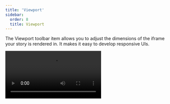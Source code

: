 ```yaml
---
title: 'Viewport'
sidebar:
  order: 8
  title: Viewport
---
```


<YouTubeCallout id="uydF1ltw7-g" title="Stop resizing your browser — Storybook viewport" />

The Viewport toolbar item allows you to adjust the dimensions of the iframe your story is rendered in. It makes it easy to develop responsive UIs.

<Video src="../_assets/essentials/addon-viewports-optimized.mp4" />

<Callout variant="warning" icon="🆕" id="globals-api">
  **`globals` API**

  This addon has been updated to use the `globals` API when the [`viewportStoryGlobals` feature flag](../api/main-config/main-config-features.mdx#viewportstoryglobals) is enabled. With `globals`, when you specify a viewport for a story, it cannot be overridden from the toolbar, which ensures a consistent experience while navigating between stories. This will be the default behavior and API in Storybook 9.
</Callout>

## Configuration

Out of the box, the Viewport addon offers you a standard set of viewports that you can use. If you want to change the default set of viewports, you can configure your own viewports with the `viewport` [parameter](../writing-stories/parameters.mdx) in your [`.storybook/preview.js`](../configure/index.mdx#configure-story-rendering).

You can define the available viewports using the [`viewports` property](#viewports) and set the initial viewport using the [`defaultViewport` property](#defaultViewport):

{/* prettier-ignore-start */}

<CodeSnippets path="addon-viewport-viewports-in-preview.md" />

{/* prettier-ignore-end */}

<Callout variant="warning" icon="🆕">

  **With the [`globals` API](#globals-api)**

  When using the `globals` API, you must define the available viewports using the [`options` property](#options). The initial viewport can be set using the `initialGlobals` property, which accepts the same object properties as the [`globals`](#globals) for this addon.

  {/* prettier-ignore-start */}

  <CodeSnippets path="addon-viewport-options-in-preview.md" />

  {/* prettier-ignore-end */}

</Callout>

### Use a detailed set of devices

By default, the Viewport addon will use a minimal set of viewports, which enables you to test your UI in common responsive scenarios. These are also available in the [`MINIMAL_VIEWPORTS` export](#minimal_viewports) and include the following devices:

| Key       | Description  | Dimensions<br />(<abbr title="width">w</abbr>×<abbr title="height">h</abbr>, px) |
| ----------|------------- | -------------------------------------------------------------------------------- |
| `mobile1` | Small mobile | 320 × 568                                                                        |
| `mobile2` | Large mobile | 414 × 896                                                                        |
| `tablet`  | Tablet       | 834 × 1112                                                                       |

If you need a more detailed set of devices, you can use the [`INITIAL_VIEWPORTS` export](#initial_viewports), which includes the following devices:

| Key              | Description                                     | Dimensions<br />(<abbr title="width">w</abbr>×<abbr title="height">h</abbr>, px) |
| -----------------| ----------------------------------------------- | -------------------------------------------------------------------------------- |
| `iphone5`        | iPhone 5                                        | 320 × 568                                                                        |
| `iphone6`        | iPhone 6                                        | 375 × 667                                                                        |
| `iphone6p`       | iPhone 6 Plus                                   | 414 × 736                                                                        |
| `iphone8p`       | iPhone 8 Plus                                   | 414 × 736                                                                        |
| `iphonex`        | iPhone X                                        | 375 × 812                                                                        |
| `iphonexr`       | iPhone XR                                       | 414 × 896                                                                        |
| `iphonexsmax`    | iPhone XS Max                                   | 414 × 896                                                                        |
| `iphonese2`      | iPhone SE (2nd generation)                      | 375 × 667                                                                        |
| `iphone12mini`   | iPhone 12 mini                                  | 375 × 812                                                                        |
| `iphone12`       | iPhone 12                                       | 390 × 844                                                                        |
| `iphone12promax` | iPhone 12 Pro Max                               | 428 × 926                                                                        |
| `iphoneSE3`      | iPhone SE 3rd generation                        | 375 × 667                                                                        |
| `iphone13`       | iPhone 13                                       | 390 × 844                                                                        |
| `iphone13pro`    | iPhone 13 Pro                                   | 390 × 844                                                                        |
| `iphone13promax` | iPhone 13 Pro Max                               | 428 × 926                                                                        |
| `iphone14`       | iPhone 14                                       | 390 × 844                                                                        |
| `iphone14pro`    | iPhone 14 Pro                                   | 393 × 852                                                                        |
| `iphone14promax` | iPhone 14 Pro Max                               | 430 × 932                                                                        |
| `galaxys5`       | Galaxy S5                                       | 360 × 640                                                                        |
| `galaxys9`       | Galaxy S9                                       | 360 × 740                                                                        |
| `nexus5x`        | Nexus 5X                                        | 412 × 668                                                                        |
| `nexus6p`        | Nexus 6P                                        | 412 × 732                                                                        |
| `pixel`          | Pixel                                           | 540 × 960                                                                        |
| `pixelxl`        | Pixel XL                                        | 720 × 1280                                                                       |
| `mobile1`        | Small mobile<br />(also in `MINIMAL_VIEWPORTS`) | 320 × 568                                                                        |
| `mobile2`        | Large mobile<br />(also in `MINIMAL_VIEWPORTS`) | 414 × 896                                                                        |
| `ipad`           | iPad                                            | 768 × 1024                                                                       |
| `ipad10p`        | iPad Pro 10.5-in                                | 834 × 112                                                                        |
| `ipad11p`        | iPad Pro 11-in                                  | 834 × 1194                                                                       |
| `ipad12p`        | iPad Pro 12.9-in                                | 1024 × 1366                                                                      |
| `tablet`         | Tablet<br />(also in `MINIMAL_VIEWPORTS`)       | 834 × 1112                                                                       |

To use the detailed set of devices, you can replace the `viewports` property in your configuration with the `INITIAL_VIEWPORTS` export:

{/* prettier-ignore-start */}

<CodeSnippets path="addon-viewport-viewports-in-preview.md" />

{/* prettier-ignore-end */}

<Callout variant="warning" icon="🆕">

  **With the [`globals` API](#globals-api)**

  When using the `globals` API, the available viewports are defined using the [`options` property](#options).

  <CodeSnippets path="addon-viewport-options-in-preview.md" />

</Callout>

### Add new devices

If the predefined viewports don't meet your needs, you can add new devices to the list of viewports. For example, let's add two Kindle devices to the default set of minimal viewports:

<Callout variant="warning" icon="🆕">

  **With the [`globals` API](#globals-api)**

  When using the `globals` API, note that available viewports are defined using the [`options` property](#options).

</Callout>

{/* prettier-ignore-start */}

<CodeSnippets path="addon-viewport-add-viewport-in-preview.md" />

{/* prettier-ignore-end */}

### Configuring per component or story

In some cases, it's not practical for you to use a specific visual viewport on a global scale, and you need to adjust it to an individual story or set of stories for a component.

[Parameters](../writing-stories/parameters.mdx) can be applied at the project, component, and story levels, which allows you to specify the configuration where needed. For example, you can set the available viewports for all of the stories for a component like so:

{/* prettier-ignore-start */}

<CodeSnippets path="addon-viewport-configuration-in-meta.md" usesCsf3 />

{/* prettier-ignore-end */}

## Defining the viewport for a story

The Viewport addon enables you to change the viewport applied to a story by selecting from the list of predefined viewports in the toolbar. If needed, you can set a story to default to a specific viewport, by using the `parameters.viewport.default` parameter:

{/* prettier-ignore-start */}

<CodeSnippets path="addon-viewport-define-default.md" usesCsf3 />

{/* prettier-ignore-end */}

As implied by the name, this method only sets the default viewport for a story. You can still change the viewport using the toolbar when viewing the story.

<Callout variant="warning" icon="🆕">

  **With the [`globals` API](#globals-api)**

  When you specify a viewport for a story (or a component's stories) using `globals`, the viewport is applied and cannot be changed using the toolbar. This is useful when you want to ensure that a story is always rendered on a specific viewport.

  {/* prettier-ignore-start */}

  <CodeSnippets path="addon-viewport-define-globals.md" usesCsf3 />

  {/* prettier-ignore-end */}

</Callout>

## API

### Keyboard shortcuts

If you need, you can edit these on the shortcuts page.

* Next viewport: <kbd>alt</kbd> + <kbd>v</kbd>
* Previous viewport: <kbd>alt</kbd> + <kbd>shift</kbd> + <kbd>v</kbd>
* Reset viewport: <kbd>alt</kbd> + <kbd>control</kbd> + <kbd>v</kbd>

<Callout variant="warning" icon="🆕">

  **With the [`globals` API](#globals-api)**

  ### Globals

  This addon contributes the following globals to Storybook, under the `viewport` namespace:

  #### `value`

  Type: `string`

  When set, the viewport is applied and cannot be changed using the toolbar. Must match the key of one of the [available viewports](#options).

  #### `isRotated`

  Type: `boolean`

  When true the viewport applied will be rotated 90°, e.g. it will rotate from portrait to landscape orientation.

</Callout>

### Parameters

This addon contributes the following [parameters](../writing-stories/parameters.mdx) to Storybook, under the `viewport` namespace:

#### `defaultOrientation`

Type: `'portrait' | 'landscape'`

Default: `'portrait'`

Specifies the default orientation used when viewing a story. Only available if you haven't enabled the [globals API](#customizing-viewports-with-globals).

#### `defaultViewport`

Type: `string`

Specifies the default viewport used when viewing a story. Must match a key in the [`viewports`](#viewports) (or [`options`](#options)) object.

#### `disable`

<Callout variant="warning" icon="🆕">

  **With the [`globals` API](#globals-api)**

  Note that the property has been renamed to `disabled`.

</Callout>

Type: `boolean`

Turn off this addon's behavior. If you wish to turn off this addon for the entire Storybook, you should do so when registering `addon-essentials`. See the [essential addon's docs](../essentials/index.mdx#disabling-addons) for more information.

This parameter is most useful to allow overriding at more specific levels. For example, if this parameter is set to `true` at the project level, it could be re-enabled by setting it to `false` at the meta (component) or story level.

#### `viewports`

Type:

```ts
{
  [key: string]: {
    name: string;
    styles: { height: string, width: string };
    type: 'desktop' | 'mobile' | 'tablet';
  };
}
```

Specify the available viewports. See [usage example](#add-new-devices) above. The `width` and `height` values must include the unit, e.g. `'320px'`.

<Callout variant="warning" icon="🆕">

  **With the [`globals` API](#globals-api)**

  #### `options`

  Type:

  ```ts
  {
    [key: string]: {
      name: string;
      styles: { height: string, width: string };
      type: 'desktop' | 'mobile' | 'tablet' | 'other';
    };
  }
  ```

  Replaces: [`viewports`](#viewports)

  Specify the available viewports. See [usage example](#add-new-devices) above. The `width` and `height` values must include the unit, e.g. `'320px'`.

</Callout>

### Exports

This addon contributes the following exports to Storybook:

```js
import { INITIAL_VIEWPORTS, MINIMAL_VIEWPORTS } from '@storybook/addon-viewport';
```

#### `INITIAL_VIEWPORTS`

Type: `object`

The full set of initial viewports provided by the Viewport addon, [listed above](#use-a-detailed-set-of-devices).

#### `MINIMAL_VIEWPORTS`

Type: `object`

A minimal set of viewports provided by the Viewport addon [listed above](#use-a-detailed-set-of-devices). These are used by default.

